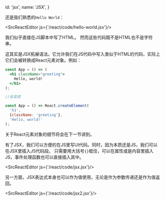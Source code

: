 
  id: 'jsx',
  name: 'JSX',
}

还是我们熟悉的`Hello World`：

<SrcReactEditor js={'/react/code/hello-world.jsx'}/>

我们似乎直接在JS脚本中写了HTML。
然而这些代码既不是HTML也不是字符串。

这其实是JSX拓展语法。它允许我们在JS代码中写入类似于HTML的代码，实际上它们会被转换成React元素对象。例如：

```jsx
const App = () => (
  <h1 className="greeting">
    Hello, world!
  </h1>
);

//会变成

const App = () => React.createElement(
  'h1',
  {className: 'greeting'},
  'Hello, world!'
);
```

关于React元素对象的细节将会在下一节讲到。

有了JSX，我们可以方便的在JS里写UI代码。同时，因为本质还是JS，我们可以在JSX里插入JS代码段。
只需要用大括号`{}`框住，可以在属性或是内容里插入JS，事件处理函数也可以直接插入其中。

<SrcReactEditor js={'/react/code/jsx.jsx'}/>

另一方面，JSX表达式本身也可以作为值使用，无论是作为参数传递还是作为值返回。

<SrcReactEditor js={'/react/code/jsx2.jsx'}/>
